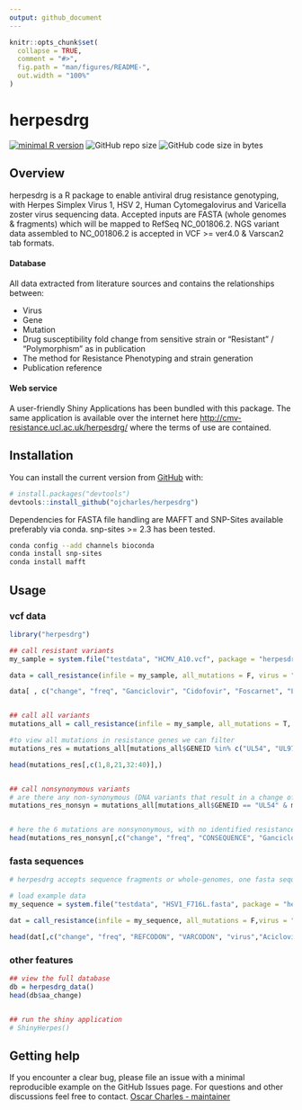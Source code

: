 ```yaml
---
output: github_document
---
```


<!-- README.md is generated from README.Rmd. Please edit that file -->

```r
knitr::opts_chunk$set(
  collapse = TRUE,
  comment = "#>",
  fig.path = "man/figures/README-",
  out.width = "100%"
)
```

# herpesdrg

<!-- badges: start -->
[![minimal R version](https://img.shields.io/badge/R%3E%3D-3.4.0-6666ff.svg)](https://cran.r-project.org/)
![GitHub repo size](https://img.shields.io/github/repo-size/ojcharles/herpesdrg.svg)
![GitHub code size in bytes](https://img.shields.io/github/languages/code-size/ojcharles/herpesdrg.svg)
<!-- badges: end -->



## Overview

herpesdrg is a R package to enable antiviral drug resistance genotyping, with Herpes Simplex Virus 1, HSV 2, Human Cytomegalovirus and Varicella zoster virus sequencing data. Accepted inputs are FASTA (whole genomes & fragments) which will be mapped to RefSeq NC_001806.2. NGS variant data assembled to NC_001806.2 is accepted in VCF >= ver4.0 & Varscan2 tab formats.


#### Database
All data extracted from literature sources and contains the relationships between:

 - Virus
 - Gene
 - Mutation
 - Drug susceptibility fold change from sensitive strain or "Resistant" / "Polymorphism" as in publication
 - The method for Resistance Phenotyping and strain generation
 - Publication reference 
 

#### Web service
A user-friendly Shiny Applications has been bundled with this package. The same application is available over the internet here [http://cmv-resistance.ucl.ac.uk/herpesdrg/](http://cmv-resistance.ucl.ac.uk/herpesdrg/) where the terms of use are contained.


## Installation

You can install the current version from [GitHub](https://github.com/ojcharles/herpesdrg) with:

``` r
# install.packages("devtools")
devtools::install_github("ojcharles/herpesdrg")
```

Dependencies for FASTA file handling are MAFFT and SNP-Sites available preferably via conda. snp-sites >= 2.3 has been tested.
```bash
conda config --add channels bioconda
conda install snp-sites
conda install mafft
```


## Usage

### vcf data

```r
library("herpesdrg")

## call resistant variants
my_sample = system.file("testdata", "HCMV_A10.vcf", package = "herpesdrg")

data = call_resistance(infile = my_sample, all_mutations = F, virus = "HCMV") # options are HSV1 HSV2 HCMV and VZV

data[ , c("change", "freq", "Ganciclovir", "Cidofovir", "Foscarnet", "Letermovir", "Maribavir", "ref_link")]


## call all variants
mutations_all = call_resistance(infile = my_sample, all_mutations = T, virus = "HCMV")

#to view all mutations in resistance genes we can filter
mutations_res = mutations_all[mutations_all$GENEID %in% c("UL54", "UL97", "UL27", "UL51", "UL56", "UL89"),]

head(mutations_res[,c(1,8,21,32:40)],)


## call nonsynonymous variants
# are there any non-synonymous (DNA variants that result in a change of amino acid) variants in resistance genes
mutations_res_nonsyn = mutations_all[mutations_all$GENEID == "UL54" & mutations_all$CONSEQUENCE == "nonsynonymous",]


# here the 6 mutations are nonsynonymous, with no identified resistance effect.
head(mutations_res_nonsyn[,c("change", "freq", "CONSEQUENCE", "Ganciclovir", "Foscarnet", "ref_title")],)


```


### fasta sequences
```r
# herpesdrg accepts sequence fragments or whole-genomes, one fasta sequence at a time.

# load example data
my_sequence = system.file("testdata", "HSV1_F716L.fasta", package = "herpesdrg")

dat = call_resistance(infile = my_sequence, all_mutations = F,virus = "HSV1")

head(dat[,c("change", "freq", "REFCODON", "VARCODON", "virus","Aciclovir", "Cidofovir", "Penciclovir", "ref_doi")])
```


### other features
```r
## view the full database
db = herpesdrg_data()
head(db$aa_change)


## run the shiny application
# ShinyHerpes()

```

## Getting help

If you encounter a clear bug, please file an issue with a minimal reproducible example on the GitHub Issues page. For questions and other discussions feel free to contact. [Oscar Charles - maintainer](mailto:oscar.charles.18@ucl.ac.uk)

